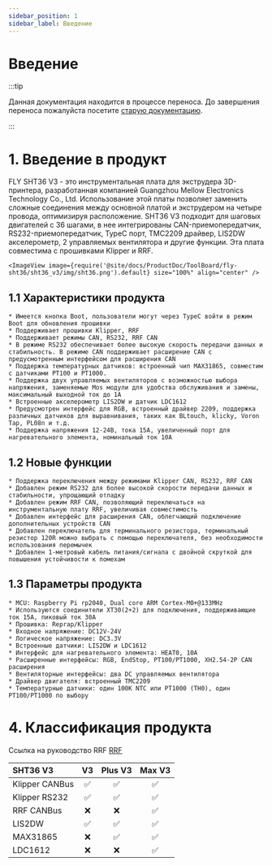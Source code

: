 ```yaml
---
sidebar_position: 1
sidebar_label: Введение
---
```



# Введение

:::tip

Данная документация находится в процессе переноса. До завершения переноса пожалуйста посетите [старую документацию](https://mellow.klipper.cn/#/).

:::
# 1. Введение в продукт

FLY SHT36 V3 - это инструментальная плата для экструдера 3D-принтера, разработанная компанией Guangzhou Mellow Electronics Technology Co., Ltd. Использование этой платы позволяет заменить сложные соединения между основной платой и экструдером на четыре провода, оптимизируя расположение. SHT36 V3 подходит для шаговых двигателей с 36 шагами, в нее интегрированы CAN-приемопередатчик, RS232-приемопередатчик, TypeC порт, TMC2209 драйвер, LIS2DW акселерометр, 2 управляемых вентилятора и другие функции. Эта плата совместима с прошивками Klipper и RRF.

    <ImageView image={require('@site/docs/ProductDoc/ToolBoard/fly-sht36/sht36_v3/img/sht36.png').default} size="100%" align="center" />


## 1.1 Характеристики продукта

    * Имеется кнопка Boot, пользователи могут через TypeC войти в режим Boot для обновления прошивки
    * Поддерживает прошивки Klipper, RRF
    * Поддерживает режимы CAN, RS232, RRF CAN
    * В режиме RS232 обеспечивает более высокую скорость передачи данных и стабильность. В режиме CAN поддерживает расширение CAN с предусмотренным интерфейсом для расширения CAN
    * Поддержка температурных датчиков: встроенный чип MAX31865, совместим с датчиками PT100 и PT1000.
    * Поддержка двух управляемых вентиляторов с возможностью выбора напряжения, заменяемые Mos модули для удобства обслуживания и замены, максимальный выходной ток до 1A
    * Встроенные акселерометр LIS2DW и датчик LDC1612
    * Предусмотрен интерфейс для RGB, встроенный драйвер 2209, поддержка различных датчиков для выравнивания, таких как BLtouch, klicky, Voron Tap, PL08n и т.д.
    * Поддержка напряжения 12-24В, тока 15А, увеличенный порт для нагревательного элемента, номинальный ток 10А

## 1.2 Новые функции

    * Поддержка переключения между режимами Klipper CAN, RS232, RRF CAN
    * Добавлен режим RS232 для более высокой скорости передачи данных и стабильности, упрощающий отладку
    * Добавлен режим RRF CAN, позволяющий переключаться на инструментальную плату RRF, увеличивая совместимость
    * Добавлен интерфейс для расширения CAN, облегчающий подключение дополнительных устройств CAN
    * Добавлен переключатель для терминального резистора, терминальный резистор 120R можно выбрать с помощью переключателя, без необходимости использования перемычек
    * Добавлен 1-метровый кабель питания/сигнала с двойной скруткой для повышения устойчивости к помехам

## 1.3 Параметры продукта

    * MCU: Raspberry Pi rp2040, Dual core ARM Cortex-M0+@133MHz
    * Используются соединители XT30(2+2) для подключения, поддерживающие ток 15A, пиковый ток 30A
    * Прошивка: Reprap/Klipper
    * Входное напряжение: DC12V-24V
    * Логическое напряжение: DC3.3V
    * Встроенные датчики: LIS2DW и LDC1612
    * Интерфейс для нагревательного элемента: HEAT0, 10A
    * Расширенные интерфейсы: RGB, EndStop, PT100/PT1000, XH2.54-2P CAN расширения
    * Вентиляторные интерфейсы: два DC управляемых вентилятора
    * Драйвер двигателя: встроенный TMC2209
    * Температурные датчики: один 100K NTC или PT1000 (TH0), один PT100/PT1000 по выбору

# 4. Классификация продукта

Ссылка на руководство RRF [RRF](https://teamgloomy.github.io/fly_rrf_36_general.html)

| SHT36 V3       |          V3          |       Plus V3        |        Max V3        |
| :------------- | :------------------: | :------------------: | :------------------: |
| Klipper CANBus |  :white_check_mark:  |  :white_check_mark:  |  :white_check_mark:  |
| Klipper RS232  |  :white_check_mark:  |  :white_check_mark:  |  :white_check_mark:  |
| RRF CANBus     |         :x:          |         :x:          |  :white_check_mark:  |
| LIS2DW         |  :white_check_mark:  |  :white_check_mark:  |  :white_check_mark:  |
| MAX31865       |         :x:          |  :white_check_mark:  |  :white_check_mark:  |
| LDC1612        |         :x:          |         :x:          |  :white_check_mark:  |